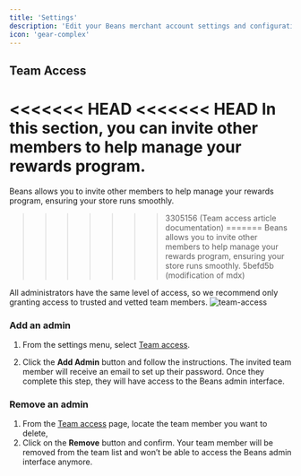 ```yaml
---
title: 'Settings'
description: 'Edit your Beans merchant account settings and configuration.'
icon: 'gear-complex'
---
```


## Team Access

<<<<<<< HEAD
<<<<<<< HEAD
In this section, you can invite other members to help manage your
rewards program.
=======
Beans allows you to invite other members to help manage your rewards program, ensuring your store runs smoothly.
>>>>>>> 3305156 (Team access article documentation)
=======
Beans allows you to invite other members to help manage your rewards program, ensuring your store runs smoothly.
>>>>>>> 5befd5b (modification of mdx)

<Warning>
  All administrators have the same level of access, so we recommend only granting access to trusted and vetted team
  members.
</Warning>

<Frame>
  <img
    src="/assets/images/admin/admin-settings/team-access.webp"
    alt="team-access"
    style={{ borderRadius: '0.5rem' }}
  />
</Frame>

### Add an admin

1. From the settings menu, select [Team access](https://app.trybeans.com/$realverse/settings/team).

2. Click the **Add Admin** button and follow the instructions. The invited team member will
   receive an email to set up their password. Once they complete this step, they will have access to the Beans admin interface.

### Remove an admin

1. From the [Team access](https://app.trybeans.com/$realverse/settings/team) page, locate the team member you want to delete,
2. Click on the **Remove** button and confirm. Your team member will be removed from the
   team list and won’t be able to access the Beans admin interface anymore.
